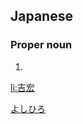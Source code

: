 ==Japanese==
{{ja-kanjitab|吉|宏}}

===Proper noun===
{{ja-pos|proper|よしひろ}}

# {{given name|male|lang=ja}}

[[Category:Japanese male given names|よしひろ]]

[[li:吉宏]]
